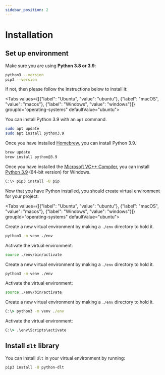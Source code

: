 ```yaml
---
sidebar_position: 2
---
```



# Installation

## Set up environment

Make sure you are using **Python 3.8 or 3.9**:

```bash
python3 --version
pip3 --version
```

If not, then please follow the instructions below to install it:

<Tabs values={[{"label": "Ubuntu", "value": "ubuntu"}, {"label": "macOS", "value": "macos"}, {"label": "Windows", "value": "windows"}]}  groupId="operating-systems" defaultValue="ubuntu">
  <TabItem value="ubuntu">

You can install Python 3.9 with an `apt` command.

```bash
sudo apt update
sudo apt install python3.9
```

  </TabItem>
  <TabItem value="macos">

Once you have installed [Homebrew](https://brew.sh), you can install Python 3.9.

```bash
brew update
brew install python@3.9
```

  </TabItem>
  <TabItem value="windows">

Once you have installed the [Microsoft VC++ Compiler](https://visualstudio.microsoft.com/visual-cpp-build-tools/), you can install [Python 3.9](https://www.python.org/downloads/windows/) (64-bit version) for Windows.

```bash
C:\> pip3 install -U pip
```

  </TabItem>
</Tabs>

Now that you have Python installed, you should create virtual environment for your project:

<Tabs values={[{"label": "Ubuntu", "value": "ubuntu"}, {"label": "macOS", "value": "macos"}, {"label": "Windows", "value": "windows"}]}  groupId="operating-systems" defaultValue="ubuntu">
  
  <TabItem value="ubuntu">

Create a new virtual environment by making a `./env` directory to hold it.

```bash
python3 -m venv ./env
```

Activate the virtual environment:

```bash
source ./env/bin/activate
```

  </TabItem>
  <TabItem value="macos">

Create a new virtual environment by making a `./env` directory to hold it.

```bash
python3 -m venv ./env
```

Activate the virtual environment:

```bash
source ./env/bin/activate
```

  </TabItem>
  <TabItem value="windows">

Create a new virtual environment by making a `./env` directory to hold it.

```bat
C:\> python3 -m venv ./env
```

Activate the virtual environment:

```bat
C:\> .\env\Scripts\activate
```

  </TabItem>
</Tabs>

## Install `dlt` library

You can install `dlt` in your virtual environment by running:

```bash
pip3 install -U python-dlt
```
